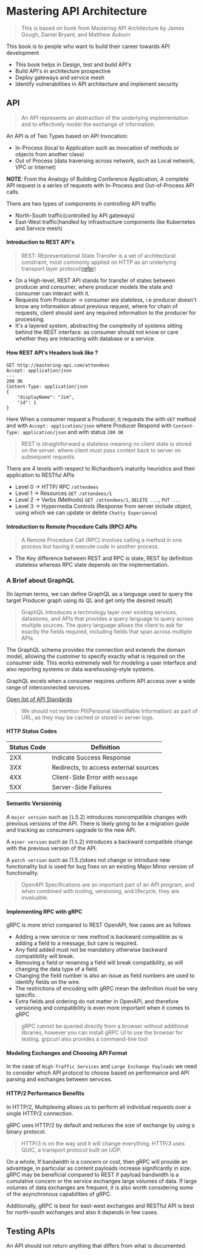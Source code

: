 # Mastering API Architecture

> This is based on book from Mastering API Architecture by James Gough, Daniel Bryant, and Matthew Auburn

This book is to people who want to build their career towards API development

- This book helps in Design, test and build API's
- Build API's in architecture prospective
- Deploy gateways and service mesh
- Identify vulnerabilities in API architecture and implement security

## API

> An API represents an abstraction of the underlying implementation and to effectively model the exchange of information.

An API is of Two Types based on API Invocation:

- In-Process (local to Application such as invocation of methods or objects from another class)
- Out of Process (data traversing across network, such as Local network, VPC or Internet)

<strong>NOTE</strong>: From the Analogy of Building Conference Application, A complete API request is a series of requests with In-Process and Out-of-Process API calls.

There are two types of components in controlling API traffic

- North-South traffic(controlled by API gateways)
- East-West traffic(handled by infrastructure components like Kubernetes and Service mesh)

#### Introduction to REST API's

> REST: REpresentational State Transfer is a set of architectural constraint, most commonly applied on HTTP as an underlying transport layer protocol([refer](https://www.ics.uci.edu/~fielding/pubs/dissertation/rest_arch_style.htm))

- On a High-level, REST API stands for transfer of states between producer and consumer, where producer models the state and consumer can interact with it.
- Requests from Producer -> consumer are stateless, i.e producer doesn't know any information about previous request, where for chain of requests, client should sent any required information to the producer for processing.
- It's a layered system, abstracting the complexity of systems sitting behind the REST interface. as consumer should not know or care whether they are interacting with database or a service.

#### How REST API's Headers look like ?

```http
GET http://mastering-api.com/attendees
Accept: application/json
---
200 OK
Content-Type: application/json
{
    "displayName": "Jim",
    "id": 1
}
```

Here When a consumer request a Producer, it requests the with `GET` method and with `Accept: application/json` where Producer Respond with `Content-Type: application/json` and with status `200 OK`

> REST is straightforward a stateless meaning no client state is stored on the server. where client must pass context back to server on subsequent requests.

There are 4 levels with respect to Richardson’s maturity heuristics and their application to RESTful APIs

- Level 0 -> HTTP/ RPC `/attendees`
- Level 1 -> Resources `GET /attendees/1`
- Level 2 -> Verbs (Methods) `GET /attendees/1`, `DELETE ...`, `PUT ...`
- Level 3 -> Hypermedia Controls (Response from server include object, using which we can update or delete `Chatty Experience`)

#### Introduction to Remote Procedure Calls (RPC) APIs

> A Remote Procedure Call (RPC) involves calling a method in one process but having it execute code in another process.

- The Key difference between REST and RPC is state, REST by definition stateless whereas RPC state depends on the implementation.

### A Brief about GraphQL

(In layman terms, we can define GraphQL as a language used to query the target Producer graph using its QL and get only the desired result)

> GraphQL introduces a technology layer over existing services, datastores, and APIs that provides a query language to query across multiple sources. The query language allows the client to ask for exactly the fields required, including fields that span across multiple APIs.

The GraphQL schema provides the connection and extends the domain model, allowing the customer to specify exactly what is required on the consumer side. This works extremely well for modeling a user interface and also reporting systems or data warehousing–style systems.

GraphQL excels when a consumer requires uniform API access over a wide range of interconnected services.

[Open list of API Standards](https://github.com/masteringapi/rest-api-standards)

> We should not mention PII(Personal Identifiable Information) as part of URL, as they may be cached or stored in server logs.

#### HTTP Status Codes

| Status Code | Definition                            |
| ----------- | ------------------------------------- |
| 2XX         | Indicate Success Response             |
| 3XX         | Redirects, to access external sources |
| 4XX         | Client-Side Error with `message`      |
| 5XX         | Server-Side Failures                  |

#### Semantic Versioninig

A `major version` such as (`1`.5.2) introduces noncompatible changes with previous versions of the API. There is likely going to be a migration guide and tracking as consumers upgrade to the new API.

A `minor version` such as (1.`5`.2) introduces a backward compatible change with the previous version of the API.

A `patch version` such as (1.5.`2`)does not change or introduce new functionality but is used for bug fixes on an existing Major.Minor version of functionality.

> OpenAPI Specifications are an important part of an API program, and when combined with tooling, versioning, and lifecycle, they are invaluable.

#### Implementing RPC with gRPC

gRPC is more strict compared to REST OpenAPI, few cases are as follows

- Adding a new service or new method is backward compatible as is adding a field to a message, but care is required.
- Any field added must not be mandatory otherwise backward compatibility will break.
- Removing a field or renaming a field will break compatibility, as will changing the data type of a field.
- Changing the field number is also an issue as field numbers are used to identify fields on the wire.
- The restrictions of encoding with gRPC mean the definition must be very specific.
- Extra fields and ordering do not matter in OpenAPI, and therefore versioning and compatibility is even more important when it comes to gRPC

> gRPC cannot be queried directly from a browser without additional libraries, however you can install gRPC UI to use the browser for testing. grpcurl also provides a command-line tool

#### Modeling Exchanges and Choosing API Format

In the case of `High-Traffic Services` and `Large Exchange Payloads` we need to consider which API protocol to choose based on performance and API parsing and exchanges between services.

#### HTTP/2 Performance Benefits

In HTTP/2, Multiplexing allows us to perform all individual requests over a single HTTP/2 connection.

gRPC uses HTTP/2 by default and reduces the size of exchange by using a binary protocol.

> HTTP/3 is on the way and it will change everything. HTTP/3 uses QUIC, a transport protocol built on UDP.

On a whole, If bandwidth is a concern or cost, then gRPC will provide an advantage, in particular as content payloads increase significantly in size. gRPC may be beneficial compared to REST if payload bandwidth is a cumulative concern or the service exchanges large volumes of data. If large volumes of data exchanges are frequent, it is also worth considering some of the asynchronous capabilities of gRPC.

Additionally, gRPC is best for east-west exchanges and RESTful API is best for north-south exchanges and also it depends in few cases.

## Testing APIs

An API should not return anything that differs from what is documented.
